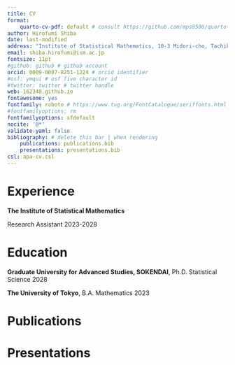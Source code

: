 ```yaml
---
title: CV
format:
    quarto-cv-pdf: default # consult https://github.com/mps9506/quarto-cv
author: Hirofumi Shiba
date: last-modified
address: "Institute of Statistical Mathematics, 10-3 Midori-cho, Tachikawa, Tokyo, Japan"
email: shiba.hirofumi@ism.ac.jp
fontsize: 11pt
#github: github # github account
orcid: 0009-0007-8251-1224 # orcid identifier
#osf: ymqui # osf five character id
#twitter: twitter # twitter handle
web: 162348.github.io
fontawesome: yes
fontfamily: roboto # https://www.tug.org/FontCatalogue/seriffonts.html
#fontfamilyoptions: rm
fontfamilyoptions: sfdefault
nocite: '@*'
validate-yaml: false
bibliography: # delete this bar | when rendering
    publications: publications.bib
    presentations: presentations.bib
csl: apa-cv.csl
---
```


# Experience

**The Institute of Statistical Mathematics**

<!--
Research Scientist \hfill 2025-2028
-->

Research Assistant \hfill 2023-2028



# Education 

**Graduate University for Advanced Studies, SOKENDAI**, Ph.D. Statistical Science \hfill 2028

**The University of Tokyo**, B.A. Mathematics \hfill 2023

# Publications

<!--
::: {#refs-publications}
:::
-->

# Presentations

::: {#refs-presentations}
:::

